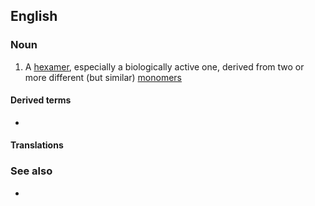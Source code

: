 ==English==

===Noun===
{{en-noun}}

# {{lb|en|chemistry|biochemistry}} A [[hexamer]], especially a biologically active one, derived from two or more different (but similar) [[monomer]]s

====Derived terms====
* {{l|en|heterohexameric}}

====Translations====
{{trans-top|hexamer}}
{{trans-mid}}
{{trans-bottom}}

===See also===
* {{l|en|homohexamer}}